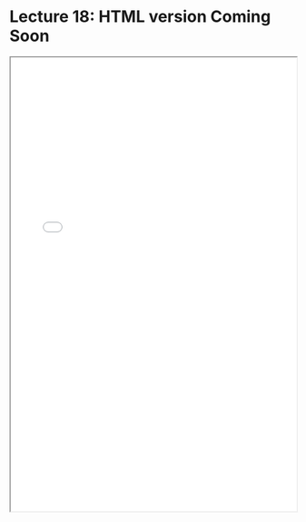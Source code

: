 # Lecture 18: HTML version Coming Soon

<iframe src="../lectures/Econ 106 Lecture 18.pdf" width="100%" height="800px"></iframe>
